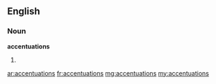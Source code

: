==English==

===Noun===
'''accentuations'''

# {{plural of|accentuation}}

[[ar:accentuations]]
[[fr:accentuations]]
[[mg:accentuations]]
[[my:accentuations]]